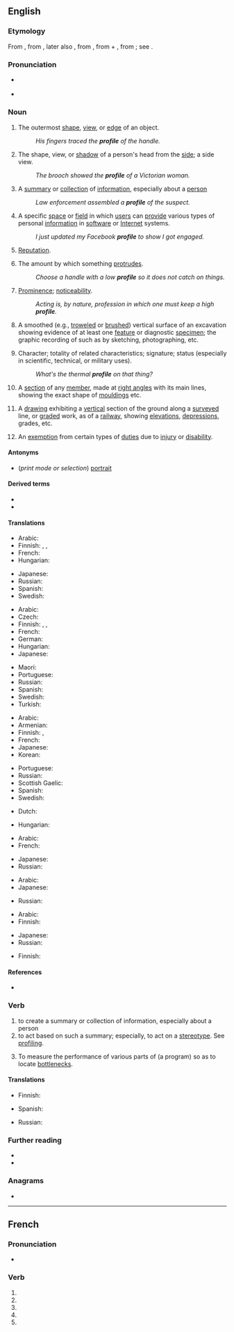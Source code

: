 {{also|Profile|profilé}}
==English==

===Etymology===
From {{etyl|fr|en}} {{m|fr|profil||a profile}}, from {{etyl|it|en}} {{m|it|profilo||a border}}, later also {{m|it|proffilo||a side-face, profile}}, from {{m|it|pro-}}, from {{etyl|la|en}} {{m|la|pro||before}} + {{m|it|filo||a line, stroke, thread}}, from {{etyl|la|en}} {{m|la|filum||a thread}}; see {{m|en|file}}.

===Pronunciation===
* {{a|UK}} {{IPA|/ˈpɹəʊfaɪl/|lang=en}}
* {{a|US}} {{IPA|/ˈpɹoʊfaɪl/|lang=en}}

===Noun===
{{en-noun|~}}

# {{lb|en|countable}} The outermost [[shape]], [[view]], or [[edge]] of an object.
#: ''His fingers traced the '''profile''' of the handle.''
# {{lb|en|countable}} The shape, view, or [[shadow]] of a person's head from the [[side]]; a side view.
#: ''The brooch showed the '''profile''' of a Victorian woman.''
# {{lb|en|countable}} A [[summary]] or [[collection]] of [[information]], especially about a [[person]]
#: ''Law enforcement assembled a '''profile''' of the suspect.''
# {{lb|en|countable}} A specific [[space]] or [[field]] in which [[user]]s can [[provide]] various types of personal [[information]] in [[software]] or [[Internet]] systems.
#: ''I just updated my Facebook '''profile''' to show I got engaged.''
# {{lb|en|uncountable}} [[reputation|Reputation]].
# {{lb|en|uncountable}} The amount by which something [[protrude]]s.
#: ''Choose a handle with a low '''profile''' so it does not catch on things.''
# {{lb|en|uncountable}} [[prominence|Prominence]]; [[noticeability]].
#: ''Acting is, by nature, profession in which one must keep a high '''profile'''.''
# {{lb|en|archaeology}} A smoothed (e.g., [[troweled]] or [[brushed]]) vertical surface of an excavation showing evidence of at least one [[feature]] or diagnostic [[specimen]]; the graphic recording of such as by sketching, photographing, etc.
# Character; totality of related characteristics; signature; status (especially in scientific, technical, or military uses).
#: ''What's the thermal '''profile''' on that thing?''
# {{lb|en|architecture}} A [[section]] of any [[member]], made at [[right angle]]s with its main lines, showing the exact shape of [[moulding]]s etc.
# {{lb|en|civil engineering}} A [[drawing]] exhibiting a [[vertical]] section of the ground along a [[survey]]ed line, or [[grade]]d work, as of a [[railway]], showing [[elevation]]s, [[depression]]s, grades, etc.
# {{lb|en|military slang}} An [[exemption]] from certain types of [[duties]] due to [[injury]] or [[disability]].

====Antonyms====
* (''print mode or selection'') [[portrait]]

====Derived terms====
* {{l|en|high-profile}}
* {{l|en|low-profile}}

====Translations====
{{trans-top|the outermost shape, view, or edge of an object}}
* Arabic: {{t|ar|حُدُود خَارِجِيَّة}}
* Finnish: {{t+|fi|profiili}}, {{t|fi|ääriviivat|p}}, {{t+|fi|siluetti}}
* French: {{t+|fr|contour|m}}
* Hungarian: {{t+|hu|körvonal}}
{{trans-mid}}
* Japanese: {{t+|ja|輪郭|tr=rinkaku|sc=Jpan}}
* Russian: {{t+|ru|про́филь|m}}
* Spanish: {{t+|es|perfil|m}}
* Swedish: {{t+|sv|profil|c}}
{{trans-bottom}}

{{trans-top|the shape, view, or shadow of a person's head from the side}}
* Arabic: {{t|ar|صُورَة جَانِبِيَّة|tr=ṣūra jānibiyya}}
* Czech: {{t|cs|profil|m}}
* Finnish: {{t+|fi|profiili}}, {{t|fi|sivukuva}}, {{t+|fi|siluetti}}
* French: {{t+|fr|profil|m}}
* German: {{t+|de|Profil|n}}
* Hungarian: {{t+|hu|profil}}
* Japanese: {{t|ja|横顔|tr=yokogao|sc=Jpan}}
{{trans-mid}}
* Maori: {{t|mi|topenga}}
* Portuguese: {{t+|pt|perfil|m}}
* Russian: {{t+|ru|про́филь|m}}
* Spanish: {{t+|es|perfil|m}}
* Swedish: {{t+|sv|profil|c}}
* Turkish: {{t+|tr|profil}}
{{trans-bottom}}

{{trans-top|a summary or collection of information, especially about a person}}
* Arabic: {{t|ar|سيرَة}}
* Armenian: {{t|hy|հատկագիր|sc=Armn}}
* Finnish: {{t+|fi|profiili}}, {{t|fi|henkilökuva}}
* French: {{t+|fr|profil|m}}
* Japanese: {{t|ja|プロフィール|tr=profīru|sc=Jpan}}
* Korean: {{t+|ko|약력}}
{{trans-mid}}
* Portuguese: {{t+|pt|perfil|m}}
* Russian: {{t+|ru|про́филь|m}}
* Scottish Gaelic: {{t|gd|iomradh|m}}
* Spanish: {{t+|es|reseña|f}}
* Swedish: {{t+|sv|profil|c}}
{{trans-bottom}}

{{trans-top|a space with personal information in software or Internet systems}}
* Dutch: {{t+|nl|profiel}}
{{trans-mid}}
* Hungarian: {{t+|hu|profil}}
{{trans-bottom}}

{{trans-top|reputation}}
* Arabic: {{t|ar|سمعَة}}
* French: {{t+|fr|réputation|f}}
{{trans-mid}}
* Japanese: {{t|ja|評判|tr=hyōban|sc=Jpan}}
* Russian: {{t+|ru|про́филь|m}}
{{trans-bottom}}

{{trans-top|the amount by which something protrudes}}
* Arabic: {{t|ar|بروز}}
* Japanese: {{t|ja|プロファイル|tr=purofairu|sc=Jpan}}
{{trans-mid}}
* Russian: {{t+|ru|про́филь|m}}
{{trans-bottom}}

{{trans-top|prominence; noticeability}}
* Arabic: {{t|ar|شهرَة}}
* Finnish: {{t+|fi|profiili}}
{{trans-mid}}
* Japanese: {{t|ja|注目度|tr=chūmokudo|sc=Jpan}}
* Russian: {{t+|ru|про́филь|m}}
{{trans-bottom}}

{{trans-top|military: exemption from duty}}
* Finnish: {{t+|fi|vapautus}}
{{trans-mid}}
{{trans-bottom}}

====References====
* {{pedia}}

===Verb===
{{en-verb|profil}}

# to create a summary or collection of information, especially about a person
# to act based on such a summary; especially, to act on a [[stereotype]]. See [[profiling]].
# {{lb|en|computing|transitive}} To measure the performance of various parts of (a program) so as to locate [[bottleneck]]s.

====Translations====
{{trans-top|to create a summary or collection of information}}
* Finnish: {{t|fi|profiloida}}
{{trans-mid}}
* Spanish: {{t+|es|reseñar}}
{{trans-bottom}}

{{trans-top|to act based on such a summary; especially, to act on a stereotype}}
* Russian: {{t+|ru|профили́ровать|impf|pf}}
{{trans-mid}}
{{trans-bottom}}

===Further reading===
* {{R:Webster 1913}}
* {{R:Century 1911}}

===Anagrams===
* {{anagrams|en|pro-life}}

----

==French==

===Pronunciation===
* {{IPA|lang=fr|/pʁɔ.fil/}}

===Verb===
{{fr-verb-form}}

# {{inflection of|profiler||1|s|pres|indc|lang=fr}}
# {{inflection of|profiler||3|s|pres|indc|lang=fr}}
# {{inflection of|profiler||1|s|pres|subj|lang=fr}}
# {{inflection of|profiler||1|s|pres|subj|lang=fr}}
# {{inflection of|profiler||2|s|impr|lang=fr}}
